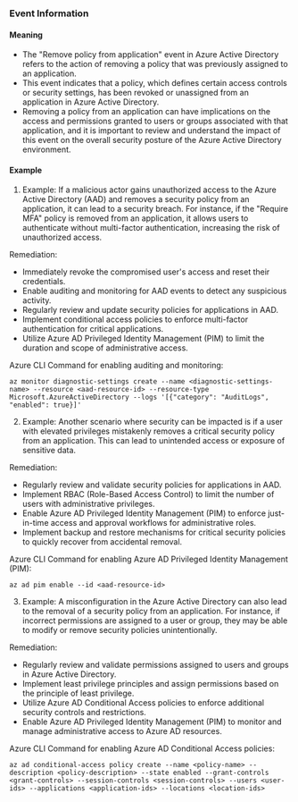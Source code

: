 
### Event Information

#### Meaning

- The "Remove policy from application" event in Azure Active Directory refers to the action of removing a policy that was previously assigned to an application.
- This event indicates that a policy, which defines certain access controls or security settings, has been revoked or unassigned from an application in Azure Active Directory.
- Removing a policy from an application can have implications on the access and permissions granted to users or groups associated with that application, and it is important to review and understand the impact of this event on the overall security posture of the Azure Active Directory environment.

#### Example

1. Example: If a malicious actor gains unauthorized access to the Azure Active Directory (AAD) and removes a security policy from an application, it can lead to a security breach. For instance, if the "Require MFA" policy is removed from an application, it allows users to authenticate without multi-factor authentication, increasing the risk of unauthorized access.

Remediation:
- Immediately revoke the compromised user's access and reset their credentials.
- Enable auditing and monitoring for AAD events to detect any suspicious activity.
- Regularly review and update security policies for applications in AAD.
- Implement conditional access policies to enforce multi-factor authentication for critical applications.
- Utilize Azure AD Privileged Identity Management (PIM) to limit the duration and scope of administrative access.

Azure CLI Command for enabling auditing and monitoring:
```
az monitor diagnostic-settings create --name <diagnostic-settings-name> --resource <aad-resource-id> --resource-type Microsoft.AzureActiveDirectory --logs '[{"category": "AuditLogs", "enabled": true}]'
```

2. Example: Another scenario where security can be impacted is if a user with elevated privileges mistakenly removes a critical security policy from an application. This can lead to unintended access or exposure of sensitive data.

Remediation:
- Regularly review and validate security policies for applications in AAD.
- Implement RBAC (Role-Based Access Control) to limit the number of users with administrative privileges.
- Enable Azure AD Privileged Identity Management (PIM) to enforce just-in-time access and approval workflows for administrative roles.
- Implement backup and restore mechanisms for critical security policies to quickly recover from accidental removal.

Azure CLI Command for enabling Azure AD Privileged Identity Management (PIM):
```
az ad pim enable --id <aad-resource-id>
```

3. Example: A misconfiguration in the Azure Active Directory can also lead to the removal of a security policy from an application. For instance, if incorrect permissions are assigned to a user or group, they may be able to modify or remove security policies unintentionally.

Remediation:
- Regularly review and validate permissions assigned to users and groups in Azure Active Directory.
- Implement least privilege principles and assign permissions based on the principle of least privilege.
- Utilize Azure AD Conditional Access policies to enforce additional security controls and restrictions.
- Enable Azure AD Privileged Identity Management (PIM) to monitor and manage administrative access to Azure AD resources.

Azure CLI Command for enabling Azure AD Conditional Access policies:
```
az ad conditional-access policy create --name <policy-name> --description <policy-description> --state enabled --grant-controls <grant-controls> --session-controls <session-controls> --users <user-ids> --applications <application-ids> --locations <location-ids>
```

